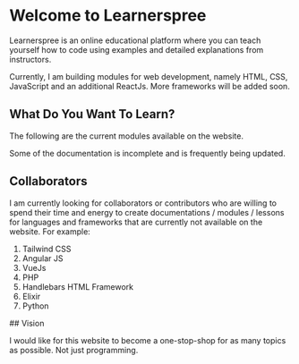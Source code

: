 
# Welcome to Learnerspree

Learnerspree is an online educational platform where you can teach yourself how to code using examples and detailed explanations from instructors.

Currently, I am building modules for web development, namely HTML, CSS, JavaScript and an additional ReactJs. More frameworks will be added soon.

## What Do You Want To Learn?

The following are the current modules available on the website.

<Callout type="warning">
  Some of the documentation is incomplete and is frequently being updated.
</Callout>

<Cards>
  <Cards.Card title="HTML5" href="/web-development/html/html" arrow />
  <Cards.Card title="CSS3" href="/web-development/css/css" arrow />
  <Cards.Card title="JavaScript" href="/web-development/javascript/javascript" arrow />
  <Cards.Card title="Node.js" href="/web-development/nodejs/nodejs" arrow />
  <Cards.Card title="ReactJs" href="/web-development/react/introduction-to-react" arrow />
  <Cards.Card title="Mobile Apps" href="/react-native/react-native" arrow />
  <Cards.Card title="Desktop Apps" href="/electron/electron" arrow />
  <Cards.Card title="Build Real World Projects" href="/projects/projects" arrow />
  <Cards.Card title="Basics of Cybersecurity" href="/cybersecurity/introduction-to-cybersecurity/overview" arrow />
  <Cards.Card title="Transcription" href="/transcription/transcription" arrow />
</Cards>

## Collaborators

I am currently looking for collaborators or contributors who are willing to spend their time and energy to create documentations / modules / lessons for languages and frameworks that are currently not available on the website. For example:

1. Tailwind CSS
2. Angular JS
3. VueJs
4. PHP
5. Handlebars HTML Framework
6. Elixir
7. Python

<Callout type="info">
## Vision

I would like for this website to become a one-stop-shop for as many topics as possible. Not just programming.

</Callout>
